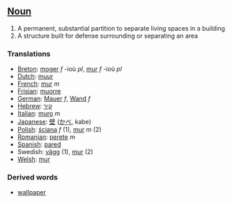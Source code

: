 ==[[Noun]]==

#A permanent, substantial partition to separate living spaces in a building
#A structure built for defense surrounding or separating an area

===Translations===

*[[Breton]]: [[moger]] ''f'' -ioù ''pl'', [[mur]] ''f'' -ioù ''pl''
*[[Dutch]]: [[muur]]
*[[French]]: [[mur]] ''m''
*[[Frisian]]: [[muorre]]
*[[German]]: [[Mauer]] ''f'', [[Wand]] ''f''
*[[Hebrew]]: [[קיר]]
*[[Italian]]: [[muro]] ''m''
*[[Japanese]]: [[壁]] ([[かべ]], kabe)
*[[Polish]]: [[ściana]] ''f'' (1), [[mur]] ''m'' (2)
*[[Romanian]]: [[perete]] ''m''
*[[Spanish]]: [[pared]]
*Swedish: [[vägg]] (1), [[mur]] (2)
*[[Welsh]]: [[mur]]

=== Derived words ===
*[[wallpaper]]
